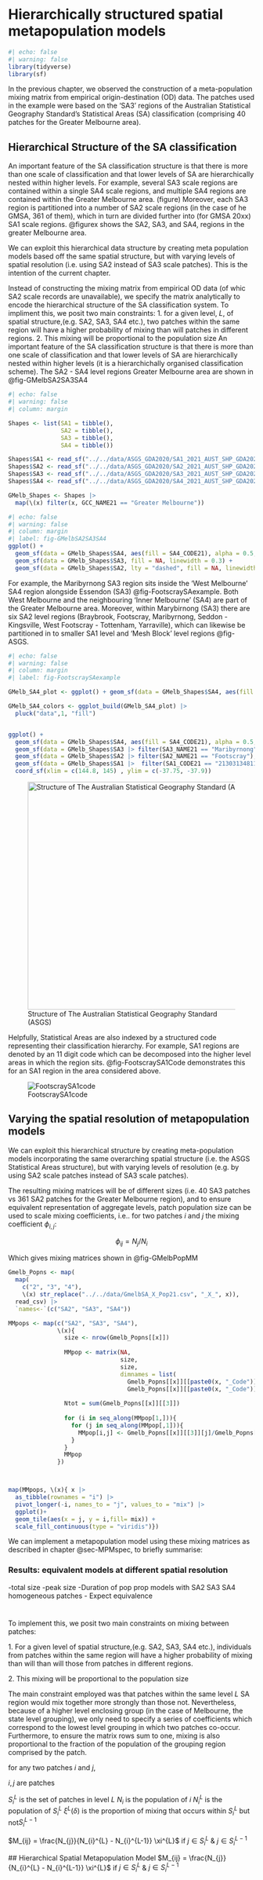 # Hierarchically structured spatial metapopulation models {#sec-intro}

```r
#| echo: false
#| warning: false
library(tidyverse)
library(sf)
```

In the previous chapter, we observed the construction of a meta-population mixing matrix from empirical origin-destination (OD) data. The patches used in the example were based on the 'SA3' regions of the Australian Statistical Geography Standard's Statistical Areas (SA) classification (comprising 40 patches for the Greater Melbourne area).

## Hierarchical Structure of the SA classification

An important feature of the SA classification structure is that there is more than one scale of classification and that lower levels of SA are hierarchically nested within higher levels. For example, several SA3 scale regions are contained within a single SA4 scale regions, and multiple SA4 regions are contained within the Greater Melbourne area. (figure) Moreover, each SA3 region is partitioned into a number of SA2 scale regions (in the case of he GMSA, 361 of them), which in turn are divided further into (for GMSA 20xx) SA1 scale regions. @figurex shows the SA2, SA3, and SA4, regions in the greater Melbourne area.


We can exploit this hierarchical data structure by creating meta population models based off the same spatial structure, but with varying levels of spatial resolution (i.e. using SA2 instead of SA3 scale patches). This is the intention of the current chapter.

Instead of constructing the mixing matrix from empirical OD data (of whic SA2 scale records are unavailable), we specify the matrix analytically to encode the hierarchical structure of the SA classification system. To impliment this, we posit two main constraints: 1. for a given level, $L$, of spatial structure,(e.g. SA2, SA3, SA4 etc.), two patches within the same region will have a higher probability of mixing than will patches in different regions. 2. This mixing will be proportional to the population size An important feature of the SA classification structure is that there is more than one scale of classification and that lower levels of SA are hierarchically nested within higher levels (it is a hierarchichally organised classification scheme). The SA2 - SA4 level regions Greater Melbourne area are shown in @fig-GMelbSA2SA3SA4

```r
#| echo: false
#| warning: false
#| column: margin

Shapes <- list(SA1 = tibble(),
               SA2 = tibble(),
               SA3 = tibble(),
               SA4 = tibble())

Shapes$SA1 <- read_sf("../../data/ASGS_GDA2020/SA1_2021_AUST_SHP_GDA2020/SA1_2021_AUST_GDA2020.shp")
Shapes$SA2 <- read_sf("../../data/ASGS_GDA2020/SA2_2021_AUST_SHP_GDA2020/SA2_2021_AUST_GDA2020.shp")
Shapes$SA3 <- read_sf("../../data/ASGS_GDA2020/SA3_2021_AUST_SHP_GDA2020/SA3_2021_AUST_GDA2020.shp")
Shapes$SA4 <- read_sf("../../data/ASGS_GDA2020/SA4_2021_AUST_SHP_GDA2020/SA4_2021_AUST_GDA2020.shp")

GMelb_Shapes <- Shapes |> 
  map(\(x) filter(x, GCC_NAME21 == "Greater Melbourne"))
```

```r
#| echo: false
#| warning: false
#| column: margin
#| label: fig-GMelbSA2SA3SA4
ggplot() +
  geom_sf(data = GMelb_Shapes$SA4, aes(fill = SA4_CODE21), alpha = 0.5, linewidth = 0.5) +
  geom_sf(data = GMelb_Shapes$SA3, fill = NA, linewidth = 0.3) +
  geom_sf(data = GMelb_Shapes$SA2, lty = "dashed", fill = NA, linewidth = 0.1)
```

For example, the Maribyrnong SA3 region sits inside the 'West Melbourne' SA4 region alongside Essendon (SA3) @fig-FootscraySAexample. Both West Melbourne and the neighbouring 'Inner Melbourne' (SA4) are part of the Greater Melbourne area. Moreover, within Marybirnong (SA3) there are six SA2 level regions (Braybrook, Footscray, Maribyrnong, Seddon - Kingsville, West Footscray - Tottenham, Yarraville), which can likewise be partitioned in to smaller SA1 level and 'Mesh Block' level regions @fig-ASGS.

```r
#| echo: false
#| warning: false
#| column: margin
#| label: fig-FootscraySAexample

GMelb_SA4_plot <- ggplot() + geom_sf(data = GMelb_Shapes$SA4, aes(fill = SA4_CODE21))

GMelb_SA4_colors <- ggplot_build(GMelb_SA4_plot) |> 
  pluck("data",1, "fill")


ggplot() +
  geom_sf(data = GMelb_Shapes$SA4, aes(fill = SA4_CODE21), alpha = 0.5, linewidth = NA) +
  geom_sf(data = GMelb_Shapes$SA3 |> filter(SA3_NAME21 == "Maribyrnong"), fill = GMelb_SA4_colors[8], alpha = 0.5) +
  geom_sf(data = GMelb_Shapes$SA2 |> filter(SA2_NAME21 == "Footscray"), fill = GMelb_SA4_colors[8], alpha = 0.5) +
  geom_sf(data = GMelb_Shapes$SA1 |>  filter(SA1_CODE21 == "21303134811"), fill = GMelb_SA4_colors[8], alpha = 0.5)+
  coord_sf(xlim = c(144.8, 145) , ylim = c(-37.75, -37.9))
```

![Structure of The Australian Statistical Geography Standard (ASGS)](ASGS_Diagram_2021.png){#fig-ASGS width="464"}

Helpfully, Statistical Areas are also indexed by a structured code representing their classification hierarchy. For example, SA1 regions are denoted by an 11 digit code which can be decomposed into the higher level areas in which the region sits. @fig-FootscraySA1Code demonstrates this for an SA1 region in the area considered above.

![FootscraySA1code](FootscraySA1eg.png){#fig-FootscraySA1Code}

## Varying the spatial resolution of metapopulation models

We can exploit this hierarchical structure by creating meta-population models incorporating the same overarching spatial structure (i.e. the ASGS Statistical Areas structure), but with varying levels of resolution (e.g. by using SA2 scale patches instead of SA3 scale patches).

The resulting mixing matrices will be of different sizes (i.e. 40 SA3 patches vs 361 SA2 patches for the Greater Melbourne region), and to ensure equivalent representation of aggregate levels, patch population size can be used to scale mixing coefficients, i.e.. for two patches $i$ and $j$ the mixing coefficient $\phi_{i,j}$:

$$
\phi_{ij} = N_j/N_{i}
$$

Which gives mixing matrices shown in @fig-GMelbPopMM

```r
Gmelb_Popns <- map(
  map(
    c("2", "3", "4"),
    \(x) str_replace("../../data/GmelbSA_X_Pop21.csv", "_X_", x)),
  read_csv) |> 
  `names<-`(c("SA2", "SA3", "SA4"))

MMpops <- map(c("SA2", "SA3", "SA4"),
              \(x){
                size <- nrow(Gmelb_Popns[[x]])
                
                MMpop <- matrix(NA,
                                size,
                                size,
                                dimnames = list(
                                  Gmelb_Popns[[x]][[paste0(x, "_Code")]],
                                  Gmelb_Popns[[x]][[paste0(x, "_Code")]]))
                
                Ntot = sum(Gmelb_Popns[[x]][[3]])
                
                for (i in seq_along(MMpop[1,])){
                  for (j in seq_along(MMpop[,1])){
                    MMpop[i,j] <- Gmelb_Popns[[x]][[3]][j]/Gmelb_Popns[[x]][[3]][j]
                  }
                } 
                MMpop
              })



map(MMpops, \(x){ x |> 
  as_tibble(rownames = "i") |> 
  pivot_longer(-i, names_to = "j", values_to = "mix") |> 
  ggplot()+
  geom_tile(aes(x = j, y = i,fill= mix)) +
  scale_fill_continuous(type = "viridis")})
```

We can implement a metapopulation model using these mixing matrices as described in chapter @sec-MPMspec, to briefly summarise:

### Results: equivalent models at different spatial resolution
  -total size
  -peak size
  -Duration
  of pop prop models with SA2 SA3 SA4 homogeneous patches
  - Expect equivalence




#

To implement this, we posit two main constraints on mixing between patches:

1\. For a given level of spatial structure,(e.g. SA2, SA3, SA4 etc.), individuals from patches within the same region will have a higher probability of mixing than will than will those from patches in different regions.

2\. This mixing will be proportional to the population size

The main constraint employed was that patches within the same level $L$ SA region would mix together more strongly than those not. Nevertheless, because of a higher level enclosing group (in the case of Melbourne, the state level grouping), we only need to specify a series of coefficients which correspond to the lowest level grouping in which two patches co-occur. Furthermore, to ensure the matrix rows sum to one, mixing is also proportional to the fraction of the population of the grouping region comprised by the patch.

for any two patches $i$ and $j$,

$i, j$ are patches

$S_{i}^{L}$ is the set of patches in level $L$ $N_i$ is the population of $i$ $N_{i}^{L}$ is the population of $S_{i}^{L}$ $\xi^{L}(\delta)$ is the proportion of mixing that occurs within $S_{i}^{L}$ but not$S_{i}^{L-1}$

$M_{ij} = \frac{N_{j}}{N_{i}^{L} - N_{i}^{L-1}} \xi^{L}$ if $j \in S_{i}^{L}$ & $j \in S_{i}^{L-1}$

\## Hierarchical Spatial Metapopulation Model $M_{ij} = \frac{N_{j}}{N_{i}^{L} - N_{i}^{L-1}} \xi^{L}$ if $j \in S_{i}^{L}$ & $j \in S_{i}^{L-1}$
